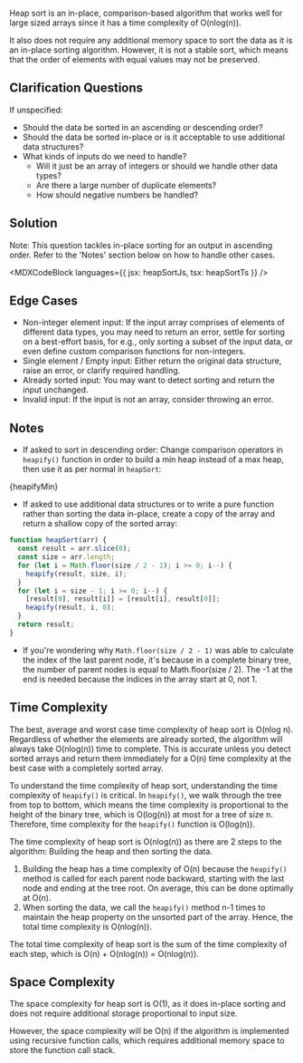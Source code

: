 

Heap sort is an in-place, comparison-based algorithm that works well for large sized arrays since it has a time complexity of O(nlog(n)).

It also does not require any additional memory space to sort the data as it is an in-place sorting algorithm. However, it is not a stable sort, which means that the order of elements with equal values may not be preserved.

## Clarification Questions

If unspecified:

- Should the data be sorted in an ascending or descending order?
- Should the data be sorted in-place or is it acceptable to use additional data structures?
- What kinds of inputs do we need to handle?
  - Will it just be an array of integers or should we handle other data types?
  - Are there a large number of duplicate elements?
  - How should negative numbers be handled?

## Solution

Note: This question tackles in-place sorting for an output in ascending order. Refer to the 'Notes' section below on how to handle other cases.

<MDXCodeBlock languages={{ jsx: heapSortJs, tsx: heapSortTs }} />

## Edge Cases

- Non-integer element input: If the input array comprises of elements of different data types, you may need to return an error, settle for sorting on a best-effort basis, for e.g., only sorting a subset of the input data, or even define custom comparison functions for non-integers.
- Single element / Empty input: Either return the original data structure, raise an error, or clarify required handling.
- Already sorted input: You may want to detect sorting and return the input unchanged.
- Invalid input: If the input is not an array, consider throwing an error.

## Notes

- If asked to sort in descending order: Change comparison operators in `heapify()` function in order to build a min heap instead of a max heap, then use it as per normal in `heapSort`:

<MDXCodeBlock>{heapifyMin}</MDXCodeBlock>

- If asked to use additional data structures or to write a pure function rather than sorting the data in-place, create a copy of the array and return a shallow copy of the sorted array:

```js
function heapSort(arr) {
  const result = arr.slice(0);
  const size = arr.length;
  for (let i = Math.floor(size / 2 - 1); i >= 0; i--) {
    heapify(result, size, i);
  }
  for (let i = size - 1; i >= 0; i--) {
    [result[0], result[i]] = [result[i], result[0]];
    heapify(result, i, 0);
  }
  return result;
}
```

- If you're wondering why `Math.floor(size / 2 - 1)` was able to calculate the index of the last parent node, it's because in a complete binary tree, the number of parent nodes is equal to Math.floor(size / 2). The -1 at the end is needed because the indices in the array start at 0, not 1.

## Time Complexity

The best, average and worst case time complexity of heap sort is O(nlog n). Regardless of whether the elements are already sorted, the algorithm will always take O(nlog(n)) time to complete. This is accurate unless you detect sorted arrays and return them immediately for a O(n) time complexity at the best case with a completely sorted array.

To understand the time complexity of heap sort, understanding the time complexity of `heapify()` is critical. In `heapify()`, we walk through the tree from top to bottom, which means the time complexity is proportional to the height of the binary tree, which is O(log(n)) at most for a tree of size n. Therefore, time complexity for the `heapify()` function is O(log(n)).

The time complexity of heap sort is O(nlog(n)) as there are 2 steps to the algorithm: Building the heap and then sorting the data.

1. Building the heap has a time complexity of O(n) because the `heapify()` method is called for each parent node backward, starting with the last node and ending at the tree root. On average, this can be done optimally at O(n).
1. When sorting the data, we call the `heapify()` method n-1 times to maintain the heap property on the unsorted part of the array. Hence, the total time complexity is O(nlog(n)).

The total time complexity of heap sort is the sum of the time complexity of each step, which is O(n) + O(nlog(n)) = O(nlog(n)).

## Space Complexity

The space complexity for heap sort is O(1), as it does in-place sorting and does not require additional storage proportional to input size.

However, the space complexity will be O(n) if the algorithm is implemented using recursive function calls, which requires additional memory space to store the function call stack.
